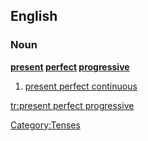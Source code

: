 ==English==

===Noun===
'''[[present]] [[perfect]] [[progressive]]'''

# [[present perfect continuous]]

[[Category:Tenses]]

[[tr:present perfect progressive]]